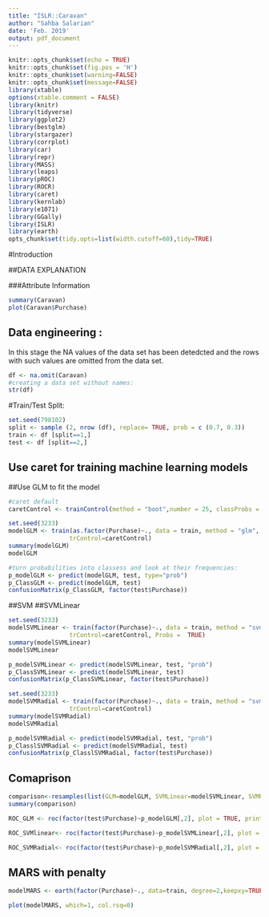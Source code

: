 ```yaml
---
title: "ISLR::Caravan"
author: "Sahba Salarian"
date: 'Feb. 2019'
output: pdf_document
---
```


```r

knitr::opts_chunk$set(echo = TRUE)
knitr::opts_chunk$set(fig.pos = 'H')
knitr::opts_chunk$set(warning=FALSE)
knitr::opts_chunk$set(message=FALSE)
library(xtable)
options(xtable.comment = FALSE)
library(knitr)
library(tidyverse)
library(ggplot2)
library(bestglm) 
library(stargazer)
library(corrplot)
library(car)
library(repr)
library(MASS)
library(leaps)
library(pROC)
library(ROCR)
library(caret)
library(kernlab)
library(e1071)
library(GGally)
library(ISLR)
library(earth)
opts_chunk$set(tidy.opts=list(width.cutoff=60),tidy=TRUE)
```

#Introduction



##DATA EXPLANATION




###Attribute Information

```r
summary(Caravan)
plot(Caravan$Purchase)
```



## Data engineering : 

In this stage the NA values of the data set has been detedcted and the rows with such values are omitted from the data set. 

```r
df <- na.omit(Caravan)
#creating a data set without names:
str(df)
```


#Train/Test Split:



```r
set.seed(798102) 
split <- sample (2, nrow (df), replace= TRUE, prob = c (0.7, 0.3))
train <- df [split==1,]
test <- df [split==2,]
```



## Use caret for training machine learning models

##Use GLM to fit the model

```r
#caret default
caretControl <- trainControl(method = "boot",number = 25, classProbs =  TRUE)
```


```r
set.seed(3233)
modelGLM <- train(as.factor(Purchase)~., data = train, method = "glm",
                 trControl=caretControl)
summary(modelGLM)
modelGLM
```


```r
#turn probabilities into classess and look at their frequencies:
p_modelGLM <- predict(modelGLM, test, type="prob")
p_ClassGLM <- predict(modelGLM, test)
confusionMatrix(p_ClassGLM, factor(test$Purchase))
```

##SVM
##SVMLinear
```r
set.seed(3233)
modelSVMLinear <- train(factor(Purchase)~., data = train, method = "svmLinear",
                 trControl=caretControl, Probs =  TRUE)
summary(modelSVMLinear)
modelSVMLinear
```


```r
p_modelSVMLinear <- predict(modelSVMLinear, test, "prob")
p_ClassSVMLinear <- predict(modelSVMLinear, test)
confusionMatrix(p_ClassSVMLinear, factor(test$Purchase))
```


```r
set.seed(3233)
modelSVMRadial <- train(factor(Purchase)~., data = train, method = "svmRadial",
                 trControl=caretControl)
summary(modelSVMRadial)
modelSVMRadial
```

```r
p_modelSVMRadial <- predict(modelSVMRadial, test, "prob")
p_ClasslSVMRadial <- predict(modelSVMRadial, test)
confusionMatrix(p_ClasslSVMRadial, factor(test$Purchase))
```





## Comaprison

```r
comparison<-resamples(list(GLM=modelGLM, SVMLinear=modelSVMLinear, SVMRadial=modelSVMRadial))
summary(comparison)
```




```r
ROC_GLM <- roc(factor(test$Purchase)~p_modelGLM[,2], plot = TRUE, print.auc = TRUE,main="ROC for GLM")
```



```r
ROC_SVMlinear<- roc(factor(test$Purchase)~p_modelSVMLinear[,2], plot = TRUE, print.auc = TRUE, main="ROC for SVM withlinear kernel")
```


```r
ROC_SVMRadial<- roc(factor(test$Purchase)~p_modelSVMRadial[,2], plot = TRUE, print.auc = TRUE, main="ROC for SVM with radial kernel")
```


## MARS with penalty

```r
modelMARS <- earth(factor(Purchase)~., data=train, degree=2,keepxy=TRUE, ncross=3, nfold=5, penalty = -1)
```


```r
plot(modelMARS, which=1, col.rsq=0)
```